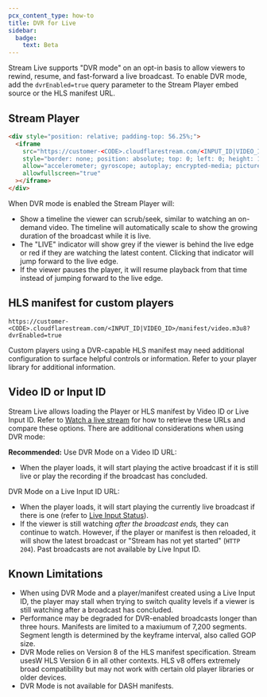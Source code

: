 ```yaml
---
pcx_content_type: how-to
title: DVR for Live
sidebar:
  badge:
    text: Beta
---
```


Stream Live supports "DVR mode" on an opt-in basis to allow viewers to rewind,
resume, and fast-forward a live broadcast. To enable DVR mode, add the
`dvrEnabled=true` query parameter to the Stream Player embed source or the HLS
manifest URL.

## Stream Player

``` html title="Stream Player embed format"
<div style="position: relative; padding-top: 56.25%;">
  <iframe
    src="https://customer-<CODE>.cloudflarestream.com/<INPUT_ID|VIDEO_ID>/iframe?dvrEnabled=true"
    style="border: none; position: absolute; top: 0; left: 0; height: 100%; width: 100%;"
    allow="accelerometer; gyroscope; autoplay; encrypted-media; picture-in-picture;"
    allowfullscreen="true"
  ></iframe>
</div>
```

When DVR mode is enabled the Stream Player will:

- Show a timeline the viewer can scrub/seek, similar to watching an on-demand
  video. The timeline will automatically scale to show the growing duration of
  the broadcast while it is live.
- The "LIVE" indicator will show grey if the viewer is behind the live edge or
  red if they are watching the latest content. Clicking that indicator will jump
  forward to the live edge.
- If the viewer pauses the player, it will resume playback from that time instead
  of jumping forward to the live edge.

## HLS manifest for custom players

``` text title="HLS manifest URL format"
https://customer-<CODE>.cloudflarestream.com/<INPUT_ID|VIDEO_ID>/manifest/video.m3u8?dvrEnabled=true
```

Custom players using a DVR-capable HLS manifest may need additional
configuration to surface helpful controls or information. Refer to your player
library for additional information.

## Video ID or Input ID

Stream Live allows loading the Player or HLS manifest by Video ID or Live Input
ID. Refer to [Watch a live stream](/stream/stream-live/watch-live-stream/) for how to
retrieve these URLs and compare these options. There are additional
considerations when using DVR mode:

**Recommended:** Use DVR Mode on a Video ID URL:

- When the player loads, it will start playing the active broadcast if it is
  still live or play the recording if the broadcast has concluded.

DVR Mode on a Live Input ID URL:

- When the player loads, it will start playing the currently live broadcast if
  there is one (refer to [Live Input Status](/stream/stream-live/watch-live-stream/#live-input-status)).
- If the viewer is still watching _after the broadcast ends,_ they can continue
  to watch. However, if the player or manifest is then reloaded, it will show the
  latest broadcast or "Stream has not yet started" (`HTTP 204`). Past broadcasts
  are not available by Live Input ID.

## Known Limitations

- When using DVR Mode and a player/manifest created using a Live Input ID, the
  player may stall when trying to switch quality levels if a viewer is still
  watching after a broadcast has concluded.
- Performance may be degraded for DVR-enabled broadcasts longer than three hours.
  Manifests are limited to a maxiumum of 7,200 segments. Segment length is
  determined by the keyframe interval, also called GOP size.
- DVR Mode relies on Version 8 of the HLS manifest specification. Stream usesW
  HLS Version 6 in all other contexts. HLS v8 offers extremely broad compatibility
  but may not work with certain old player libraries or older devices.
- DVR Mode is not available for DASH manifests.
